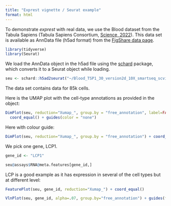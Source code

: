 ```yaml
---
title: "Exprest vignette / Seurat example"
format: html
---
```


To demonstrate *exprest* with real data, we use the Blood dataset from the Tabula Sapiens (Tabula Sapiens Consortium, [Science, 2022](https://doi.org/10.1126/science.abl4896)). This data set is available as AnnData file (h5ad format) from the [FigShare data page](https://figshare.com/articles/dataset/Tabula_Sapiens_v2/27921984).

```r
library(tidyverse)
library(Seurat)
```

We load the AnnData object in the h5ad file using the [schard](https://github.com/cellgeni/schard) package, which converts it to a Seurat object while loading.

```r
seu <- schard::h5ad2seurat("~/Blood_TSP1_30_version2d_10X_smartseq_scvi_Nov122024.h5ad")
```

The data set contains data for 85k cells.

Here is the UMAP plot with the cell-type annotations as provided in the object:

```r
DimPlot(seu, reduction="Xumap_", group.by = "free_annotation", label=FALSE) + 
  coord_equal() + guides(color = "none")
```

Here with colour guide:

```r
DimPlot(seu, reduction="Xumap_", group.by = "free_annotation") + coord_equal() 
```

We pick one gene, LCP1.

```r
gene_id <- "LCP1"

seu@assays$RNA@meta.features[gene_id,]
```

LCP is a good example as it has expression in several of the cell types but at different level:

```r
FeaturePlot(seu, gene_id, reduction="Xumap_") + coord_equal()
```

```r
VlnPlot(seu, gene_id, alpha=.07, group.by="free_annotation") + guides(fill = "none")
```

